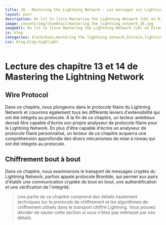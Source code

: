 ```yaml
---
title: 10 - Mastering the Lightning Network - Les messages sur Lightning Network (TLV, e2e encryption)
layout: post
description: On lit le livre Mastering the Lightning Network (LN) en Direct ! Chapitre 13 - Wire Protocol; Chapitre 14 - Chiffrement bout à bout
image: /assets/img/thumbnail/mastering_the_lightning_network_10.jpg
imageAlt: On lit le livre Mastering the Lightning Network (LN) en Direct ! Chapitre 13 - Wire Protocol; Chapitre 14 - Chiffrement bout à bout
js: blog
categories: blockchain,mastering the lightning network,bitcoin,lightning network
css: blog,blog-highlight
---
```


# Lecture des chapitre 13 et 14 de Mastering the Lightning Network

<CardLink
  href="https://www.youtube.com/watch?v=ryDZQB_5IlA"
  defaultTitle="Les messages sur Lightning Network (TLV, e2e encryption) - Mastering the Lightning Network (Bitcoin)"
  defaultDescription="On lit le livre Mastering the Lightning Network (LN) en Direct ! Chapitre 13 - Wire Protocol; Chapitre 14 - Chiffrement bout à bout"
  forceDefault={true}
/>

## Wire Protocol

Dans ce chapitre, nous plongeons dans le protocole filaire du Lightning Network et couvrons également tous les différents leviers d'extensibilité qui ont été intégrés au protocole. À la fin de ce chapitre, un lecteur ambitieux devrait être capable d'écrire son propre analyseur de protocole filaire pour le Lightning Network. En plus d'être capable d'écrire un analyseur de protocole filaire personnalisé, un lecteur de ce chapitre acquerra une compréhension approfondie des divers mécanismes de mise à niveau qui ont été intégrés au protocole.

## Chiffrement bout à bout

Dans ce chapitre, nous examinerons le transport de messages cryptés du Lightning Network, parfois appelé protocole Brontide, qui permet aux pairs d'établir une communication cryptée de bout en bout, une authentification et une vérification de l'intégrité.

> Une partie de ce chapitre comprend des détails hautement techniques sur le protocole de chiffrement et les algorithmes de chiffrement utilisés dans le transport chiffré Lightning. Vous pouvez décider de sauter cette section si vous n'êtes pas intéressé par ces détails.
